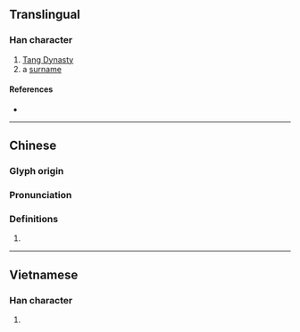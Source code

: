 {{character info/new}}
==Translingual==

===Han character===
{{Han char|rn=30|rad=口|as=09|sn=12|four=|canj=RAMH|ids=⿰口昜}}

# [[w:Tang Dynasty|Tang Dynasty]]
# a [[surname]]

====References====
* {{Han ref|kx=0196.270|dkj=03884|dj=0418.190|hdz=10653.100|uh=557A|ud=21882}}

----

==Chinese==
{{zh-forms}}

===Glyph origin===
{{Han etym}}

===Pronunciation===
{{zh-pron
|m=táng
|c=
|mc=y
|oc=y
|cat=
}}

===Definitions===
{{zh-hanzi}}

# {{rfdef|zh}}

----

==Vietnamese==

===Han character===
{{vi-hantu|[[dể]]|rs=口09}}

# {{rfdef|vi|sort=口09}}